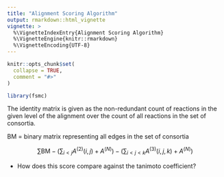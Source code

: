 ```yaml
---
title: "Alignment Scoring Algorithm"
output: rmarkdown::html_vignette
vignette: >
  %\VignetteIndexEntry{Alignment Scoring Algorithm}
  %\VignetteEngine{knitr::rmarkdown}
  %\VignetteEncoding{UTF-8}
---
```


```r
knitr::opts_chunk$set(
  collapse = TRUE,
  comment = "#>"
)
```

```r
library(fsmc)
```

The identity matrix is given as the non-redundant count of reactions in the given level of the alignment over the count of all reactions in the set of consortia.

BM = binary matrix representing all edges in the set of consortia


$$ \sum \text{BM} - \left( \sum_{i < j} A^{(2)}(i,j)  + A^{(N)} \right) - \left( \sum_{i < j < k} A^{(3)}(i,j,k)  + A^{(N)} \right) $$


- How does this score compare against the tanimoto coefficient?
